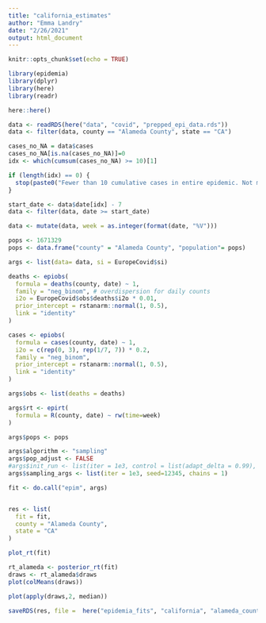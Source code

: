 ```yaml
---
title: "california_estimates"
author: "Emma Landry"
date: "2/26/2021"
output: html_document
---
```

```r
knitr::opts_chunk$set(echo = TRUE)
```

```r
library(epidemia)
library(dplyr)
library(here)
library(readr)
```

```r
here::here()
```

```r
data <- readRDS(here("data", "covid", "prepped_epi_data.rds"))
data <- filter(data, county == "Alameda County", state == "CA")

```

```r
cases_no_NA = data$cases
cases_no_NA[is.na(cases_no_NA)]=0
idx <- which(cumsum(cases_no_NA) >= 10)[1]

if (length(idx) == 0) {
  stop(paste0("Fewer than 10 cumulative cases in entire epidemic. Not modeling."))
}

start_date <- data$date[idx] - 7
data <- filter(data, date >= start_date)
```

```r
data <- mutate(data, week = as.integer(format(date, "%V")))
```

```r
pops <- 1671329
pops <- data.frame("county" = "Alameda County", "population"= pops)
```

```r
args <- list(data= data, si = EuropeCovid$si)
```


```r
deaths <- epiobs(
  formula = deaths(county, date) ~ 1,
  family = "neg_binom", # overdispersion for daily counts
  i2o = EuropeCovid$obs$deaths$i2o * 0.01,
  prior_intercept = rstanarm::normal(1, 0.5),
  link = "identity"
)
```

```r
cases <- epiobs(
  formula = cases(county, date) ~ 1,
  i2o = c(rep(0, 3), rep(1/7, 7)) * 0.2,
  family = "neg_binom",
  prior_intercept = rstanarm::normal(1, 0.5),
  link = "identity"
)
```
```r
args$obs <- list(deaths = deaths)
```

```r
args$rt <- epirt(
  formula = R(county, date) ~ rw(time=week)
)

args$pops <- pops

```


```r
args$algorithm <- "sampling"
args$pop_adjust <- FALSE
#args$init_run <- list(iter = 1e3, control = list(adapt_delta = 0.99), chains=1)
args$sampling_args <- list(iter = 1e3, seed=12345, chains = 1)

fit <- do.call("epim", args)


res <- list(
  fit = fit,
  county = "Alameda County",
  state = "CA"
)
```

```r
plot_rt(fit)
```

```r
rt_alameda <- posterior_rt(fit)
draws <- rt_alameda$draws
plot(colMeans(draws))
```

```r
plot(apply(draws,2, median))
```

```r
saveRDS(res, file =  here("epidemia_fits", "california", "alameda_county_CA.rds"))
```





